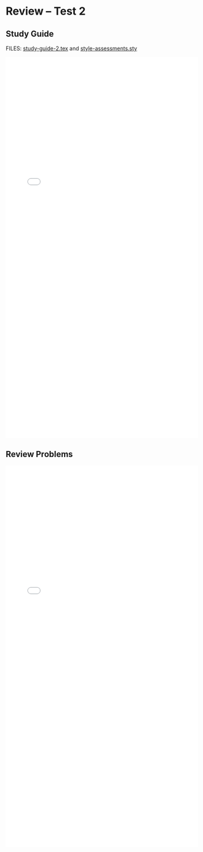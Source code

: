 # Review -- Test 2 {.unnumbered}

## Study Guide {#sec-review-test-2}

FILES: [study-guide-2.tex](https://github.com/coltongearhart/math321/blob/main/assessments/study-guide-2.tex) and [style-assessments.sty](https://github.com/coltongearhart/math321/blob/main/assessments/style-assessments.sty)

<embed src="assessments/study-guide-2.pdf" type="application/pdf" width="100%" height="1000px"></embed>

## Review Problems

<embed src="assessments/review-problems-2.pdf" type="application/pdf" width="100%" height="1000px"></embed>
